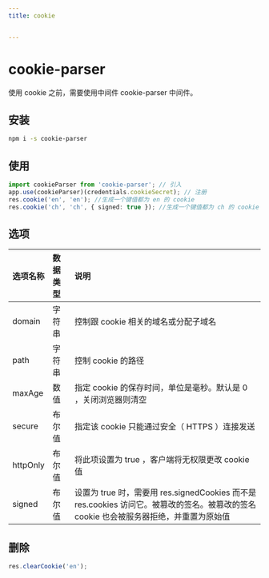 ```yaml
---
title: cookie


---
```


# cookie-parser

使用 cookie 之前，需要使用中间件 cookie-parser 中间件。

## 安装

```sh
npm i -s cookie-parser
```

## 使用

```ts
import cookieParser from 'cookie-parser'; // 引入
app.use(cookieParser)(credentials.cookieSecret); // 注册
res.cookie('en', 'en'); //生成一个键值都为 en 的 cookie
res.cookie('ch', 'ch', { signed: true }); //生成一个键值都为 ch 的 cookie
```

## 选项

| 选项名称 | 数据类型 | 说明                                                                                                                                   |
| :------- | :------- | :------------------------------------------------------------------------------------------------------------------------------------- |
| domain   | 字符串   | 控制跟 cookie 相关的域名或分配子域名                                                                                                   |
| path     | 字符串   | 控制 cookie 的路径                                                                                                                     |
| maxAge   | 数值     | 指定 cookie 的保存时间，单位是毫秒。默认是 0 ，关闭浏览器则清空                                                                        |
| secure   | 布尔值   | 指定该 cookie 只能通过安全（ HTTPS ）连接发送                                                                                          |
| httpOnly | 布尔值   | 将此项设置为 true ，客户端将无权限更改 cookie 值                                                                                       |
| signed   | 布尔值   | 设置为 true 时，需要用 res.signedCookies 而不是 res.cookies 访问它。被篡改的签名。被篡改的签名 cookie 也会被服务器拒绝，并重置为原始值 |

## 删除

```js
res.clearCookie('en');
```

            